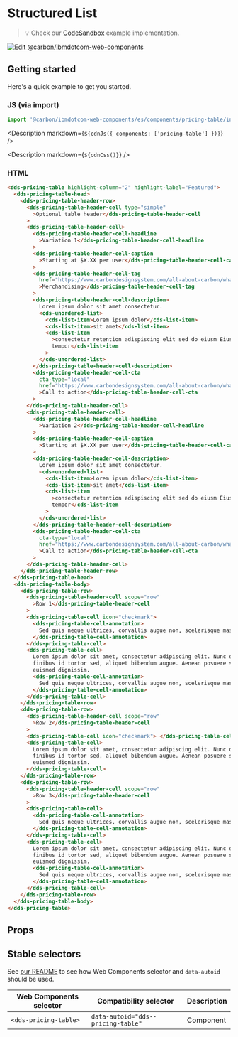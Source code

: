
# Structured List

> 💡 Check our
> [CodeSandbox](https://githubbox.com/carbon-design-system/carbon-for-ibm-dotcom/tree/main/packages/web-components/examples/codesandbox/components/pricing-table)
> example implementation.

[![Edit @carbon/ibmdotcom-web-components](https://codesandbox.io/static/img/play-codesandbox.svg)](https://githubbox.com/carbon-design-system/carbon-for-ibm-dotcom/tree/main/packages/web-components/examples/codesandbox/components/pricing-table)

## Getting started

Here's a quick example to get you started.

### JS (via import)

```javascript
import '@carbon/ibmdotcom-web-components/es/components/pricing-table/index.js';
```

<Description markdown={`${cdnJs({ components: ['pricing-table'] })}`} />

<Description markdown={`${cdnCss()}`} />

### HTML

```html
<dds-pricing-table highlight-column="2" highlight-label="Featured">
  <dds-pricing-table-head>
    <dds-pricing-table-header-row>
      <dds-pricing-table-header-cell type="simple"
        >Optional table header</dds-pricing-table-header-cell
      >
      <dds-pricing-table-header-cell>
        <dds-pricing-table-header-cell-headline
          >Variation 1</dds-pricing-table-header-cell-headline
        >
        <dds-pricing-table-header-cell-caption
          >Starting at $X.XX per user</dds-pricing-table-header-cell-caption
        >
        <dds-pricing-table-header-cell-tag
          href="https://www.carbondesignsystem.com/all-about-carbon/what-is-carbon/"
          >Merchandising</dds-pricing-table-header-cell-tag
        >
        <dds-pricing-table-header-cell-description>
          Lorem ipsum dolor sit amet consectetur.
          <cds-unordered-list>
            <cds-list-item>Lorem ipsum dolor</cds-list-item>
            <cds-list-item>sit amet</cds-list-item>
            <cds-list-item
              >consectetur retention adispiscing elit sed do eiusm Eiusmod
              tempor</cds-list-item
            >
          </cds-unordered-list>
        </dds-pricing-table-header-cell-description>
        <dds-pricing-table-header-cell-cta
          cta-type="local"
          href="https://www.carbondesignsystem.com/all-about-carbon/what-is-carbon/"
          >Call to action</dds-pricing-table-header-cell-cta
        >
      </dds-pricing-table-header-cell>
      <dds-pricing-table-header-cell>
        <dds-pricing-table-header-cell-headline
          >Variation 2</dds-pricing-table-header-cell-headline
        >
        <dds-pricing-table-header-cell-caption
          >Starting at $X.XX per user</dds-pricing-table-header-cell-caption
        >
        <dds-pricing-table-header-cell-description>
          Lorem ipsum dolor sit amet consectetur.
          <cds-unordered-list>
            <cds-list-item>Lorem ipsum dolor</cds-list-item>
            <cds-list-item>sit amet</cds-list-item>
            <cds-list-item
              >consectetur retention adispiscing elit sed do eiusm Eiusmod
              tempor</cds-list-item
            >
          </cds-unordered-list>
        </dds-pricing-table-header-cell-description>
        <dds-pricing-table-header-cell-cta
          cta-type="local"
          href="https://www.carbondesignsystem.com/all-about-carbon/what-is-carbon/"
          >Call to action</dds-pricing-table-header-cell-cta
        >
      </dds-pricing-table-header-cell>
    </dds-pricing-table-header-row>
  </dds-pricing-table-head>
  <dds-pricing-table-body>
    <dds-pricing-table-row>
      <dds-pricing-table-header-cell scope="row"
        >Row 1</dds-pricing-table-header-cell
      >
      <dds-pricing-table-cell icon="checkmark">
        <dds-pricing-table-cell-annotation>
          Sed quis neque ultrices, convallis augue non, scelerisque massa.
        </dds-pricing-table-cell-annotation>
      </dds-pricing-table-cell>
      <dds-pricing-table-cell>
        Lorem ipsum dolor sit amet, consectetur adipiscing elit. Nunc dui magna,
        finibus id tortor sed, aliquet bibendum augue. Aenean posuere sem vel
        euismod dignissim.
        <dds-pricing-table-cell-annotation>
          Sed quis neque ultrices, convallis augue non, scelerisque massa.
        </dds-pricing-table-cell-annotation>
      </dds-pricing-table-cell>
    </dds-pricing-table-row>
    <dds-pricing-table-row>
      <dds-pricing-table-header-cell scope="row"
        >Row 2</dds-pricing-table-header-cell
      >
      <dds-pricing-table-cell icon="checkmark"> </dds-pricing-table-cell>
      <dds-pricing-table-cell>
        Lorem ipsum dolor sit amet, consectetur adipiscing elit. Nunc dui magna,
        finibus id tortor sed, aliquet bibendum augue. Aenean posuere sem vel
        euismod dignissim.
      </dds-pricing-table-cell>
    </dds-pricing-table-row>
    <dds-pricing-table-row>
      <dds-pricing-table-header-cell scope="row"
        >Row 3</dds-pricing-table-header-cell
      >
      <dds-pricing-table-cell>
        <dds-pricing-table-cell-annotation>
          Sed quis neque ultrices, convallis augue non, scelerisque massa.
        </dds-pricing-table-cell-annotation>
      </dds-pricing-table-cell>
      <dds-pricing-table-cell>
        Lorem ipsum dolor sit amet, consectetur adipiscing elit. Nunc dui magna,
        finibus id tortor sed, aliquet bibendum augue. Aenean posuere sem vel
        euismod dignissim.
        <dds-pricing-table-cell-annotation>
          Sed quis neque ultrices, convallis augue non, scelerisque massa.
        </dds-pricing-table-cell-annotation>
      </dds-pricing-table-cell>
    </dds-pricing-table-row>
  </dds-pricing-table-body>
</dds-pricing-table>
```

## Props

<Props of="dds-pricing-table" />

## Stable selectors

See
[our README](https://github.com/carbon-design-system/carbon-for-ibm-dotcom/tree/main/packages/web-components#stable-selectors-for-analytics-and-integratione2e-testing-in-web-components)
to see how Web Components selector and `data-autoid` should be used.

| Web Components selector | Compatibility selector             | Description |
| ----------------------- | ---------------------------------- | ----------- |
| `<dds-pricing-table>`   | `data-autoid="dds--pricing-table"` | Component   |

<Description markdown={contributing} />
